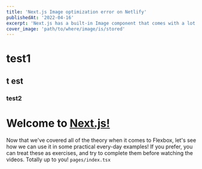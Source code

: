 ```yaml
---
title: 'Next.js Image optimization error on Netlify'
publishedAt: '2022-04-16'
excerpt: 'Next.js has a built-in Image component that comes with a lot of performance optimization features when you are using it.'
cover_image: 'path/to/where/image/is/stored'
---
```

# test1
## t est
### test2

<Test />


Welcome to [Next.js!](https://nextjs.org)
=========================================

Now that we've covered all of the theory when it comes to Flexbox, let's see how we can use it in some practical every-day examples! If you prefer, you can treat these as exercises, and try to complete them before watching the videos. Totally up to you! `pages/index.tsx`
